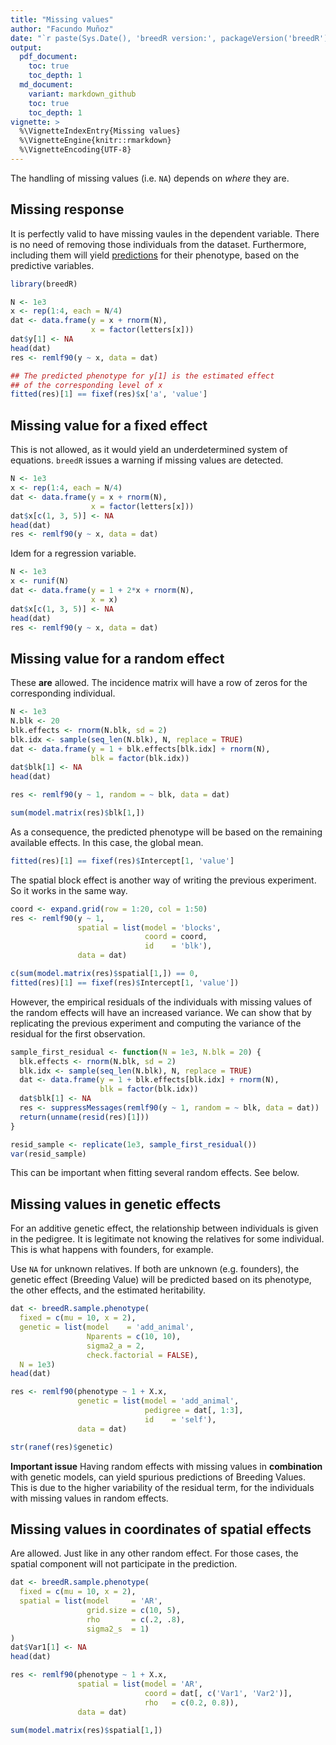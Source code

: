 ```yaml
---
title: "Missing values"
author: "Facundo Muñoz"
date: "`r paste(Sys.Date(), 'breedR version:', packageVersion('breedR'))`"
output:
  pdf_document:
    toc: true
    toc_depth: 1
  md_document:
    variant: markdown_github
    toc: true
    toc_depth: 1
vignette: >
  %\VignetteIndexEntry{Missing values}
  %\VignetteEngine{knitr::rmarkdown}
  %\VignetteEncoding{UTF-8}
---
```



The handling of missing values (i.e. `NA`) depends on *where* they are.

## Missing response

It is perfectly valid to have missing vaules in the dependent variable. There is
no need of removing those individuals from the dataset. Furthermore, including
them will yield
[predictions](https://github.com/famuvie/breedR/wiki/Overview#prediction) for
their phenotype, based on the predictive variables.

```r
library(breedR)

N <- 1e3
x <- rep(1:4, each = N/4)
dat <- data.frame(y = x + rnorm(N),
                  x = factor(letters[x]))
dat$y[1] <- NA
head(dat)
res <- remlf90(y ~ x, data = dat)

## The predicted phenotype for y[1] is the estimated effect
## of the corresponding level of x
fitted(res)[1] == fixef(res)$x['a', 'value']
```



## Missing value for a fixed effect

This is not allowed, as it would yield an underdetermined system of equations.
`breedR` issues a warning if missing values are detected.

```r
N <- 1e3
x <- rep(1:4, each = N/4)
dat <- data.frame(y = x + rnorm(N),
                  x = factor(letters[x]))
dat$x[c(1, 3, 5)] <- NA
head(dat)
res <- remlf90(y ~ x, data = dat)
```

Idem for a regression variable.

```r
N <- 1e3
x <- runif(N)
dat <- data.frame(y = 1 + 2*x + rnorm(N),
                  x = x)
dat$x[c(1, 3, 5)] <- NA
head(dat)
res <- remlf90(y ~ x, data = dat)
```



## Missing value for a random effect

These **are** allowed.
The incidence matrix will have a row of zeros for the corresponding individual.

```r
N <- 1e3
N.blk <- 20
blk.effects <- rnorm(N.blk, sd = 2)
blk.idx <- sample(seq_len(N.blk), N, replace = TRUE)
dat <- data.frame(y = 1 + blk.effects[blk.idx] + rnorm(N),
                  blk = factor(blk.idx))
dat$blk[1] <- NA
head(dat)

res <- remlf90(y ~ 1, random = ~ blk, data = dat)

sum(model.matrix(res)$blk[1,])
```

As a consequence, the predicted phenotype will be based on the remaining
available effects. In this case, the global mean.


```r
fitted(res)[1] == fixef(res)$Intercept[1, 'value']
```


The spatial block effect is another way of writing the previous experiment.
So it works in the same way.

```r
coord <- expand.grid(row = 1:20, col = 1:50)
res <- remlf90(y ~ 1,
               spatial = list(model = 'blocks',
                              coord = coord,
                              id    = 'blk'), 
               data = dat)

c(sum(model.matrix(res)$spatial[1,]) == 0,
fitted(res)[1] == fixef(res)$Intercept[1, 'value'])
```



However, the empirical residuals of the individuals with missing values of the
random effects will have an increased variance.
We can show that by replicating the previous experiment and computing the
variance of the residual for the first observation.

```r
sample_first_residual <- function(N = 1e3, N.blk = 20) {
  blk.effects <- rnorm(N.blk, sd = 2)
  blk.idx <- sample(seq_len(N.blk), N, replace = TRUE)
  dat <- data.frame(y = 1 + blk.effects[blk.idx] + rnorm(N),
                    blk = factor(blk.idx))
  dat$blk[1] <- NA
  res <- suppressMessages(remlf90(y ~ 1, random = ~ blk, data = dat))
  return(unname(resid(res)[1]))
}
```


```r
resid_sample <- replicate(1e3, sample_first_residual())
var(resid_sample)

```

This can be important when fitting several random effects.
See below.


## Missing values in genetic effects

For an additive genetic effect, the relationship between individuals is given in
the pedigree.
It is legitimate not knowing the relatives for some individual.
This is what happens with founders, for example.

Use `NA` for unknown relatives.
If both are unknown (e.g. founders), the genetic effect (Breeding Value) will be
predicted based on its phenotype, the other effects, and the estimated
heritability.


```r
dat <- breedR.sample.phenotype(
  fixed = c(mu = 10, x = 2),
  genetic = list(model    = 'add_animal',
                 Nparents = c(10, 10),
                 sigma2_a = 2,
                 check.factorial = FALSE),
  N = 1e3)
head(dat)

res <- remlf90(phenotype ~ 1 + X.x,
               genetic = list(model = 'add_animal',
                              pedigree = dat[, 1:3],
                              id    = 'self'),
               data = dat)

str(ranef(res)$genetic)
```



**Important issue**
Having random effects with missing values in **combination** with genetic
models, can yield spurious predictions of Breeding Values.
This is due to the higher variability of the residual term, for the individuals
with missing values in random effects.


## Missing values in coordinates of spatial effects

Are allowed. 
Just like in any other random effect.
For those cases, the spatial component will not participate in the prediction.

```r
dat <- breedR.sample.phenotype(
  fixed = c(mu = 10, x = 2),
  spatial = list(model     = 'AR',
                 grid.size = c(10, 5),
                 rho       = c(.2, .8),
                 sigma2_s  = 1)
)
dat$Var1[1] <- NA
head(dat)

res <- remlf90(phenotype ~ 1 + X.x,
               spatial = list(model = 'AR',
                              coord = dat[, c('Var1', 'Var2')],
                              rho   = c(0.2, 0.8)),
               data = dat)

sum(model.matrix(res)$spatial[1,])
```

